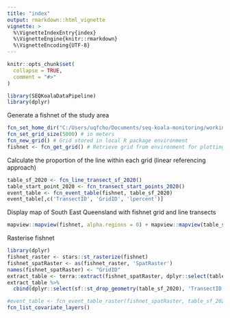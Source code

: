 ```yaml
---
title: "index"
output: rmarkdown::html_vignette
vignette: >
  %\VignetteIndexEntry{index}
  %\VignetteEngine{knitr::rmarkdown}
  %\VignetteEncoding{UTF-8}
---
```


```r
knitr::opts_chunk$set(
  collapse = TRUE,
  comment = "#>"
)
```

```r
library(SEQKoalaDataPipeline)
library(dplyr)
```

Generate a fishnet of the study area
```r
fcn_set_home_dir("C:/Users/uqfcho/Documents/seq-koala-monitoring/working_data")
fcn_set_grid_size(5000) # in meters
fcn_new_grid() # Grid stored in local R package environment
fishnet <- fcn_get_grid() # Retrieve grid from environment for plotting
```

Calculate the proportion of the line within each grid (linear referencing approach)
```r
table_sf_2020 <- fcn_line_transect_sf_2020()
table_start_point_2020 <- fcn_transect_start_points_2020()
event_table <- fcn_event_table(fishnet, table_sf_2020)
event_table[,c('TransectID', 'GridID', 'lpercent')]
```
Display map of South East Queensland with fishnet grid and line transects
```r
mapview::mapview(fishnet, alpha.regions = 0) + mapview::mapview(table_sf_2020)
```

Rasterise fishnet
```r
library(dplyr)
fishnet_raster <- stars::st_rasterize(fishnet)
fishnet_spatRaster <- as(fishnet_raster, 'SpatRaster')
names(fishnet_spatRaster) <- "GridID"
extract_table <- terra::extract(fishnet_spatRaster, dplyr::select(table_sf_2020, "TransectID"), fun=table)
extract_table %>%
  cbind(dplyr::select(sf::st_drop_geometry(table_sf_2020), 'TransectID'))
```
```r
#event_table <- fcn_event_table_raster(fishnet_spatRaster, table_sf_2020)
fcn_list_covariate_layers()
```
